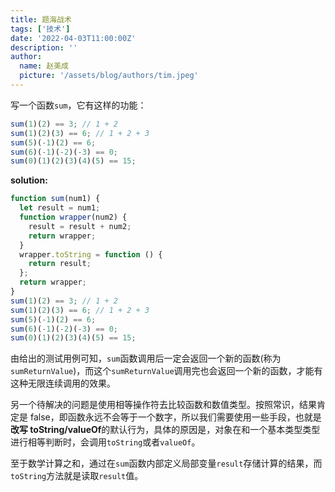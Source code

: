 ```yaml
---
title: 题海战术
tags: ['技术']
date: '2022-04-03T11:00:00Z'
description: ''
author:
  name: 赵美成
  picture: '/assets/blog/authors/tim.jpeg'
---
```


写一个函数`sum`，它有这样的功能：

```js
sum(1)(2) == 3; // 1 + 2
sum(1)(2)(3) == 6; // 1 + 2 + 3
sum(5)(-1)(2) == 6;
sum(6)(-1)(-2)(-3) == 0;
sum(0)(1)(2)(3)(4)(5) == 15;
```

**solution:**

```js
function sum(num1) {
  let result = num1;
  function wrapper(num2) {
    result = result + num2;
    return wrapper;
  }
  wrapper.toString = function () {
    return result;
  };
  return wrapper;
}
sum(1)(2) == 3; // 1 + 2
sum(1)(2)(3) == 6; // 1 + 2 + 3
sum(5)(-1)(2) == 6;
sum(6)(-1)(-2)(-3) == 0;
sum(0)(1)(2)(3)(4)(5) == 15;
```

由给出的测试用例可知，`sum`函数调用后一定会返回一个新的函数(称为`sumReturnValue`)，而这个`sumReturnValue`调用完也会返回一个新的函数，才能有这种无限连续调用的效果。

另一个待解决的问题是使用相等操作符去比较函数和数值类型。按照常识，结果肯定是 false，即函数永远不会等于一个数字，所以我们需要使用一些手段，也就是**改写 toString/valueOf**的默认行为，具体的原因是，对象在和一个基本类型类型进行相等判断时，会调用`toString`或者`valueOf`。

至于数学计算之和，通过在`sum`函数内部定义局部变量`result`存储计算的结果，而`toString`方法就是读取`result`值。
